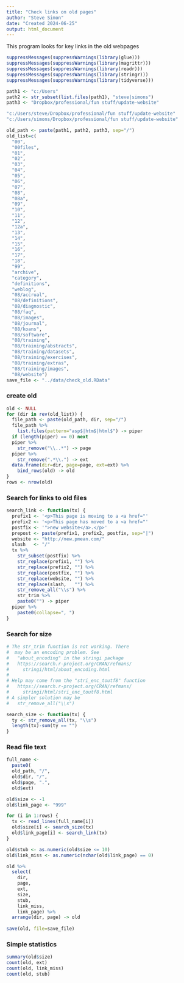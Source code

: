 ```yaml
---
title: "Check links on old pages"
author: "Steve Simon"
date: "Created 2024-06-25"
output: html_document
---
```

  
This program looks for key links in the old webpages

```r
suppressMessages(suppressWarnings(library(glue)))
suppressMessages(suppressWarnings(library(magrittr)))
suppressMessages(suppressWarnings(library(readr)))
suppressMessages(suppressWarnings(library(stringr)))
suppressMessages(suppressWarnings(library(tidyverse)))

path1 <- "c:/Users"
path2 <- str_subset(list.files(path1), "steve|simons")
path3 <- "Dropbox/professional/fun stuff/update-website"

"c:/Users/steve/Dropbox/professional/fun stuff/update-website"
"c:/Users/simons/Dropbox/professional/fun stuff/update-website"

old_path <- paste(path1, path2, path3, sep="/")
old_list=c(
  "00",
  "00files",
  "01",
  "02",
  "03",
  "04",
  "05",
  "06",
  "07",
  "08",
  "08a",
  "09",
  "10",
  "11",
  "12",
  "12a",
  "13",
  "14",
  "15",
  "16",
  "17",
  "18",
  "99",
  "archive",
  "category",
  "definitions",
  "weblog",
  "08/accrual",
  "08/definitions",
  "08/diagnostic",
  "08/faq",
  "08/images",
  "08/journal",
  "08/koans",
  "08/software",
  "08/training",
  "08/training/abstracts",
  "08/training/datasets",
  "08/training/exercises",
  "08/training/extras",
  "08/training/images",
  "08/website")
save_file <- "../data/check_old.RData"
```

### create old

```r
old <- NULL
for (dir in rev(old_list)) {
  file_path <- paste(old_path, dir, sep="/")
  file_path %>%
    list.files(pattern="asp$|htm$|html$") -> piper
  if (length(piper) == 0) next
  piper %>%
    str_remove("\\..*") -> page
  piper %>%
    str_remove(".*\\.") -> ext
  data.frame(dir=dir, page=page, ext=ext) %>%
    bind_rows(old) -> old
}
rows <- nrow(old)
```


### Search for links to old files

```r
search_link <- function(tx) {
  prefix1 <- '<p>This page is moving to a <a href="'
  prefix2 <- '<p>This page has moved to a <a href="'
  postfix <- '">new website</a>.</p>'
  prepost <- paste(prefix1, prefix2, postfix, sep="|")
  website <- "http://new.pmean.com/"
  slash   <- "/"
  tx %>%
    str_subset(postfix) %>%
    str_replace(prefix1, "") %>%
    str_replace(prefix2, "") %>%
    str_replace(postfix, "") %>%
    str_replace(website, "") %>%
    str_replace(slash,   "") %>%
    str_remove_all("\\s") %>%
    str_trim %>%
    paste0("") -> piper
  piper %>%
    paste0(collapse=", ")
}
```

### Search for size

```r
# The str_trim function is not working. There
#  may be an encoding problem. See
#   "about_encoding" in the stringi package
#   https://search.r-project.org/CRAN/refmans/
#     stringi/html/about_encoding.html
#
# Help may come from the "stri_enc_toutf8" function 
#   https://search.r-project.org/CRAN/refmans/
#     stringi/html/stri_enc_toutf8.html
# A simpler solution may be
#   str_remove_all("\\s")

search_size <- function(tx) {
  ty <- str_remove_all(tx, "\\s")
  length(tx)-sum(ty == "")
}
```

### Read file text

```r
full_name <-
  paste0(
  old_path, "/",
  old$dir, "/",
  old$page, ".",
  old$ext)

old$size <- -1
old$link_page <- "999"

for (i in 1:rows) {
  tx <- read_lines(full_name[i])
  old$size[i] <- search_size(tx)
  old$link_page[i] <- search_link(tx)
}
```


```r
old$stub <- as.numeric(old$size <= 10)
old$link_miss <- as.numeric(nchar(old$link_page) == 0)
```

```r
old %>%
  select(
    dir, 
    page, 
    ext, 
    size,
    stub,
    link_miss,
    link_page) %>%
  arrange(dir, page) -> old
    
save(old, file=save_file)
```

### Simple statistics

```r
summary(old$size)
count(old, ext)
count(old, link_miss)
count(old, stub)
```
